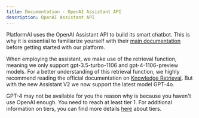 ```yaml
---
title: Documentation - OpenAI Assistant API
description: OpenAI Assistant API
---
```


PlatformAI uses the OpenAI Assistant API to build its smart chatbot. This is why it is essential to familiarize yourself with their [main documentation](https://platform.openai.com/docs/assistants/overview) before getting started with our platform.

When employing the assistant, we make use of the retrieval function, meaning we only support gpt-3.5-turbo-1106 and gpt-4-1106-preview models. For a better understanding of this retrieval function, we highly recommend reading the official documentation on [Knowledge Retrieval](https://platform.openai.com/docs/assistants/tools/knowledge-retrieval).
But with the new Assistant V2 we now support the latest model GPT-4o.

GPT-4 may not be available for you the reason why is because you haven't use OpenAI enough. You need to reach at least tier 1. For additional information on tiers, you can find more details [here](https://platform.openai.com/docs/guides/rate-limits/usage-tiers?context=tier-one) about tiers.
